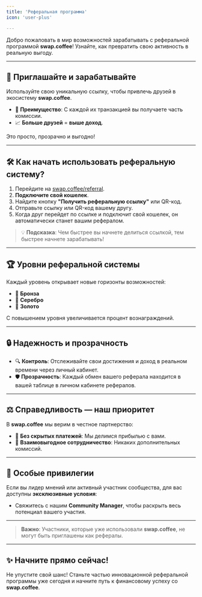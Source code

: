 ```yaml
---
title: 'Реферальная программа'
icon: 'user-plus'

---
```


Добро пожаловать в мир возможностей зарабатывать с реферальной программой **swap.coffee**! Узнайте, как превратить свою активность в реальную выгоду.

---

## 🚀 Приглашайте и зарабатывайте

Используйте свою уникальную ссылку, чтобы привлечь друзей в экосистему **swap.coffee**.
- 💸 **Преимущество**: С каждой их транзакцией вы получаете часть комиссии.
- 📈 **Больше друзей** = **выше доход**.

Это просто, прозрачно и выгодно!

---

## 🛠️ Как начать использовать реферальную систему?

1. Перейдите на [swap.coffee/referral](https://swap.coffee/referral).
2. **Подключите свой кошелек**.
3. Найдите кнопку **"Получить реферальную ссылку"** или QR-код.
4. Отправьте ссылку или QR-код вашему другу.
5. Когда друг перейдет по ссылке и подключит свой кошелек, он автоматически станет вашим рефералом.

> 💡 **Подсказка**: Чем быстрее вы начнете делиться ссылкой, тем быстрее начнете зарабатывать!

---

## 🏆 Уровни реферальной системы

Каждый уровень открывает новые горизонты возможностей:
- 🥉 **Бронза**
- 🥈 **Серебро**
- 🥇 **Золото**

С повышением уровня увеличивается процент вознаграждений.

---

## 🔒 Надежность и прозрачность

- 🔍 **Контроль**: Отслеживайте свои достижения и доход в реальном времени через личный кабинет.
- 🛡️ **Прозрачность**: Каждый обмен вашего реферала находится в вашей таблице в личном кабинете рефералов.

---

## ⚖️ Справедливость — наш приоритет

В **swap.coffee** мы верим в честное партнерство:
- 💼 **Без скрытых платежей**: Мы делимся прибылью с вами.
- 🤝 **Взаимовыгодное сотрудничество**: Никаких дополнительных комиссий.

---

## 🌟 Особые привилегии

Если вы лидер мнений или активный участник сообщества, для вас доступны **эксклюзивные условия**:
- Свяжитесь с нашим **Community Manager**, чтобы раскрыть весь потенциал вашего участия.

---

> **Важно**: Участники, которые уже использовали **swap.coffee**, не могут быть приглашены как рефералы.

---

## ✨ Начните прямо сейчас!

Не упустите свой шанс!
Станьте частью инновационной реферальной программы уже сегодня и начните путь к финансовому успеху со **swap.coffee**.
